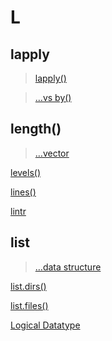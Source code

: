# L {-}

## lapply{-}

> [lapply()](https://linkedin-learning.pxf.io/apply)

> [...vs by()](https://linkedin-learning.pxf.io/rweekly_by)

## length() {-}

> [...vector](https://linkedin-learning.pxf.io/rwkly_vector)

[levels()](https://linkedin-learning.pxf.io/rweekly_factor)

[lines()](https://linkedin-learning.pxf.io/plot)

[lintr](https://linkedin-learning.pxf.io/rweekly_styleguides)

## list {-}

> [...data structure](https://linkedin-learning.pxf.io/rweekly_lists)

[list.dirs()](https://linkedin-learning.pxf.io/rweekly_filechoose)

[list.files()](https://linkedin-learning.pxf.io/rweekly_filechoose)

[Logical Datatype](https://linkedin-learning.pxf.io/rweekly_atomics)
